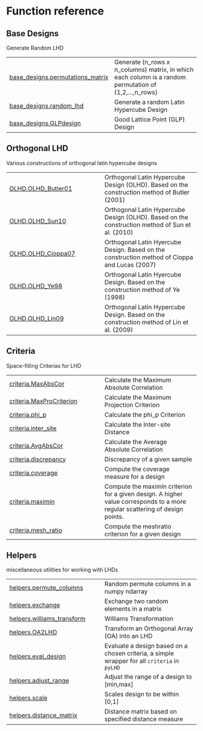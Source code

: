 # Function reference

## Base Designs

Generate Random LHD

| | |
| --- | --- |
| [base_designs.permutations_matrix](base_designs.permutations_matrix.qmd#pyLHD.base_designs.permutations_matrix) | Generate (n_rows x n_columns) matrix, in which each column is a random permutation of {1,2,...,n_rows} |
| [base_designs.random_lhd](base_designs.random_lhd.qmd#pyLHD.base_designs.random_lhd) | Generate a random Latin Hypercube Design |
| [base_designs.GLPdesign](base_designs.GLPdesign.qmd#pyLHD.base_designs.GLPdesign) | Good Lattice Point (GLP) Design  |

## Orthogonal LHD

Various constructions of orthogonal latin hypercube designs

| | |
| --- | --- |
| [OLHD.OLHD_Butler01](OLHD.OLHD_Butler01.qmd#pyLHD.OLHD.OLHD_Butler01) | Orthogonal Latin Hypercube Design (OLHD). Based on the construction method of Butler (2001) |
| [OLHD.OLHD_Sun10](OLHD.OLHD_Sun10.qmd#pyLHD.OLHD.OLHD_Sun10) | Orthogonal Latin Hypercube Design (OLHD). Based on the construction method of Sun et al. (2010) |
| [OLHD.OLHD_Cioppa07](OLHD.OLHD_Cioppa07.qmd#pyLHD.OLHD.OLHD_Cioppa07) | Orthogonal Latin Hyercube Design. Based on the construction method of Cioppa and Lucas (2007) |
| [OLHD.OLHD_Ye98](OLHD.OLHD_Ye98.qmd#pyLHD.OLHD.OLHD_Ye98) | Orthogonal Latin Hyercube Design. Based on the construction method of Ye (1998) |
| [OLHD.OLHD_Lin09](OLHD.OLHD_Lin09.qmd#pyLHD.OLHD.OLHD_Lin09) | Orthogonal Latin Hypercube Design. Based on the construction method of Lin et al. (2009) |

## Criteria

Space-filling Criterias for LHD

| | |
| --- | --- |
| [criteria.MaxAbsCor](criteria.MaxAbsCor.qmd#pyLHD.criteria.MaxAbsCor) | Calculate the Maximum Absolute Correlation |
| [criteria.MaxProCriterion](criteria.MaxProCriterion.qmd#pyLHD.criteria.MaxProCriterion) | Calculate the Maximum Projection Criterion |
| [criteria.phi_p](criteria.phi_p.qmd#pyLHD.criteria.phi_p) | Calculate the phi_p Criterion |
| [criteria.inter_site](criteria.inter_site.qmd#pyLHD.criteria.inter_site) | Calculate the Inter-site Distance |
| [criteria.AvgAbsCor](criteria.AvgAbsCor.qmd#pyLHD.criteria.AvgAbsCor) | Calculate the Average Absolute Correlation |
| [criteria.discrepancy](criteria.discrepancy.qmd#pyLHD.criteria.discrepancy) | Discrepancy of a given sample |
| [criteria.coverage](criteria.coverage.qmd#pyLHD.criteria.coverage) | Compute the coverage measure for a design |
| [criteria.maximin](criteria.maximin.qmd#pyLHD.criteria.maximin) | Compute the maximin criterion for a given design. A higher value corresponds to a more regular scattering of design points. |
| [criteria.mesh_ratio](criteria.mesh_ratio.qmd#pyLHD.criteria.mesh_ratio) | Compute the meshratio criterion for a given design |

## Helpers

miscellaneous utilities for working with LHDs

| | |
| --- | --- |
| [helpers.permute_columns](helpers.permute_columns.qmd#pyLHD.helpers.permute_columns) | Random permute columns in a numpy ndarray |
| [helpers.exchange](helpers.exchange.qmd#pyLHD.helpers.exchange) | Exchange two random elements in a matrix |
| [helpers.williams_transform](helpers.williams_transform.qmd#pyLHD.helpers.williams_transform) | Williams Transformation |
| [helpers.OA2LHD](helpers.OA2LHD.qmd#pyLHD.helpers.OA2LHD) | Transform an Orthogonal Array (OA) into an LHD |
| [helpers.eval_design](helpers.eval_design.qmd#pyLHD.helpers.eval_design) | Evaluate a design based on a chosen criteria, a simple wrapper for all `criteria` in `pyLHD` |
| [helpers.adjust_range](helpers.adjust_range.qmd#pyLHD.helpers.adjust_range) | Adjust the range of a design to [min,max] |
| [helpers.scale](helpers.scale.qmd#pyLHD.helpers.scale) | Scales design to be within [0,1] |
| [helpers.distance_matrix](helpers.distance_matrix.qmd#pyLHD.helpers.distance_matrix) | Distance matrix based on specified distance measure |